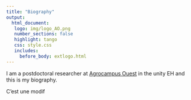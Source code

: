 ```yaml
---
title: "Biography"
output: 
  html_document:
   logo: img/logo_AO.png
   number_sections: false
   highlight: tango
   css: style.css
   includes:
     before_body: extlogo.html
---
```


I am a postdoctoral researcher at  [Agrocampus Ouest](https://www.agrocampus-ouest.fr/) in the unity EH and this is my biography.

C'est une modif